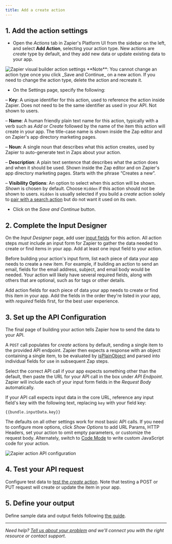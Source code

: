 ```yaml
---
title: Add a create action
---
```

## 1\. Add the action settings

*   Open the _Actions_ tab in Zapier's Platform UI from the sidebar on the left, and select **Add Action**, selecting your action type. New actions are _create_ type by default, and they add new data or update existing data to your app.
<Frame>
  <img src="/images/c845778e65b58839d1fac151d805bb55.png" alt="Zapier visual builder action settings"/>
</Frame>

<Info>
  **Note**: You cannot change an action type once you click _Save and Continue_ on a new action. If you need to change the action type, delete the action and recreate it.
</Info>

*   On the Settings page, specify the following:

– **Key**: A unique identifier for this action, used to reference the action inside Zapier. Does not need to be the same identifier as used in your API. Not shown to users.

– **Name**: A human friendly plain text name for this action, typically with a verb such as _Add_ or _Create_ followed by the name of the item this action will create in your app. The title-case name is shown inside the Zap editor and on Zapier's app directory marketing pages.

– **Noun**: A single noun that describes what this action creates, used by Zapier to auto-generate text in Zaps about your action.

– **Description**: A plain text sentence that describes what the action does and when it should be used. Shown inside the Zap editor and on Zapier's app directory marketing pages. Starts with the phrase “Creates a new”.

– **Visibility Options**: An option to select when this action will be shown. _Shown_ is chosen by default. Choose `Hidden` if this action should not be shown to users. `Hidden` is usually selected if you build a _create_ action solely to [pair with a search action](/platform/build/search-or-create) but do not want it used on its own.

*   Click on the _Save and Continue_ button.

## 2\. Complete the Input Designer

On the _Input Designer_ page, add user [input fields](/platform/build/add-fields) for this action. All action steps _must_ include an input form for Zapier to gather the data needed to create or find items in your app. Add at least one input field to your action.

Before building your action's input form, list each piece of data your app needs to create a new item. For example, if building an action to send an email, fields for the email address, subject, and email body would be needed. Your action will likely have several required fields, along with others that are optional, such as for tags or other details.

Add action fields for each piece of data your app needs to create or find this item in your app. Add the fields in the order they're listed in your app, with _required_ fields first, for the best user experience.

## 3\. Set up the API Configuration

The final page of building your action tells Zapier how to send the data to your API.

A `POST` call populates for _create_ actions by default, sending a single item to the provided API endpoint. Zapier then expects a response with an object containing a single item, to be evaluated by [isPlainObject](https://lodash.com/docs#isPlainObject) and parsed into individual fields for use in subsequent Zap steps.

Select the correct API call if your app expects something other than the default, then paste the URL for your API call in the box under _API Endpoint_. Zapier will include each of your input form fields in the _Request Body_ automatically.

If your API call expects input data in the core URL, reference any input field's key with the following text, replacing `key` with your field key:

`{{bundle.inputData.key}}`

The defaults on all other settings work for most basic API calls. If you need to configure more options, click _Show Options_ to add URL Params, HTTP Headers, set your action to omit empty parameters, or customize the request body. Alternately, switch to [Code Mode](/platform/build/code-mode) to write custom JavaScript code for your action.
<Frame>
  <img src="/images/1b33f697838f7a4e160d4aa8ef3c6d93.png" alt="Zapier action API configuration"/>
</Frame>

## 4\. Test your API request

Configure test data to [test the _create_ action](/platform/build/test-triggers-actions). Note that testing a POST or PUT request will create or update the item in your app.

## 5\. Define your output

Define sample data and output fields following [the guide](/platform/build/sample-data).

---

_Need help? [Tell us about your problem](https://developer.zapier.com/contact) and we'll connect you with the right resource or contact support._
